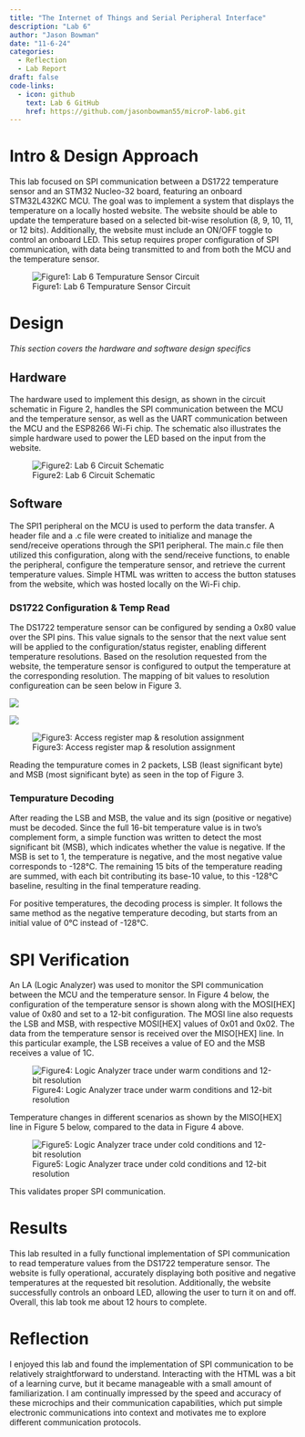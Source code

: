 ```yaml
---
title: "The Internet of Things and Serial Peripheral Interface"
description: "Lab 6"
author: "Jason Bowman"
date: "11-6-24"
categories:
  - Reflection
  - Lab Report
draft: false
code-links:
  - icon: github
    text: Lab 6 GitHub
    href: https://github.com/jasonbowman55/microP-lab6.git
---
```

# Intro & Design Approach
This lab focused on SPI communication between a DS1722 temperature sensor and an STM32 Nucleo-32 board, featuring an onboard STM32L432KC MCU. The goal was to implement a system that displays the temperature on a locally hosted website. The website should be able to update the temperature based on a selected bit-wise resolution (8, 9, 10, 11, or 12 bits). Additionally, the website must include an ON/OFF toggle to control an onboard LED. This setup requires proper configuration of SPI communication, with data being transmitted to and from both the MCU and the temperature sensor.

![Figure1: Lab 6 Tempurature Sensor Circuit](images/circuit_pic.jpeg)

# Design
*This section covers the hardware and software design specifics*

## Hardware
The hardware used to implement this design, as shown in the circuit schematic in Figure 2, handles the SPI communication between the MCU and the temperature sensor, as well as the UART communication between the MCU and the ESP8266 Wi-Fi chip. The schematic also illustrates the simple hardware used to power the LED based on the input from the website.

![Figure2: Lab 6 Circuit Schematic](images/circuit.jpeg)

## Software
The SPI1 peripheral on the MCU is used to perform the data transfer. A header file and a .c file were created to initialize and manage the send/receive operations through the SPI1 peripheral. The main.c file then utilized this configuration, along with the send/receive functions, to enable the peripheral, configure the temperature sensor, and retrieve the current temperature values. Simple HTML was written to access the button statuses from the website, which was hosted locally on the Wi-Fi chip.

### DS1722 Configuration & Temp Read
The DS1722 temperature sensor can be configured by sending a 0x80 value over the SPI pins. This value signals to the sensor that the next value sent will be applied to the configuration/status register, enabling different temperature resolutions. Based on the resolution requested from the website, the temperature sensor is configured to output the temperature at the corresponding resolution. The mapping of bit values to resolution configureation can be seen below in Figure 3.

![](images/reg_val.jpeg)

![](images/config_reg.jpeg)

![Figure3: Access register map & resolution assignment](images/resolution_config.jpeg)

Reading the tempurature comes in 2 packets, LSB (least significant byte) and MSB (most significant byte) as seen in the top of Figure 3.

### Tempurature Decoding
After reading the LSB and MSB, the value and its sign (positive or negative) must be decoded. Since the full 16-bit temperature value is in two's complement form, a simple function was written to detect the most significant bit (MSB), which indicates whether the value is negative. If the MSB is set to 1, the temperature is negative, and the most negative value corresponds to -128°C. The remaining 15 bits of the temperature reading are summed, with each bit contributing its base-10 value, to this -128°C baseline, resulting in the final temperature reading.

For positive temperatures, the decoding process is simpler. It follows the same method as the negative temperature decoding, but starts from an initial value of 0°C instead of -128°C.

# SPI Verification
An LA (Logic Analyzer) was used to monitor the SPI communication between the MCU and the temperature sensor. In Figure 4 below, the configuration of the temperature sensor is shown along with the MOSI[HEX] value of 0x80 and set to a 12-bit configuration. The MOSI line also requests the LSB and MSB, with respective MOSI[HEX] values of 0x01 and 0x02. The data from the temperature sensor is received over the MISO[HEX] line. In this particular example, the LSB receives a value of EO and the MSB receives a value of 1C.

![Figure4: Logic Analyzer trace under warm conditions and 12-bit resolution](images/warm12.jpeg)

Temperature changes in different scenarios as shown by the MISO[HEX] line in Figure 5 below, compared to the data in Figure 4 above.

![Figure5: Logic Analyzer trace under cold conditions and 12-bit resolution](images/cold12.jpeg)

This validates proper SPI communication.

# Results
This lab resulted in a fully functional implementation of SPI communication to read temperature values from the DS1722 temperature sensor. The website is fully operational, accurately displaying both positive and negative temperatures at the requested bit resolution. Additionally, the website successfully controls an onboard LED, allowing the user to turn it on and off. Overall, this lab took me about 12 hours to complete.

# Reflection
I enjoyed this lab and found the implementation of SPI communication to be relatively straightforward to understand. Interacting with the HTML was a bit of a learning curve, but it became manageable with a small amount of familiarization. I am continually impressed by the speed and accuracy of these microchips and their communication capabilities, which put simple electronic communications into context and motivates me to explore different communication protocols.